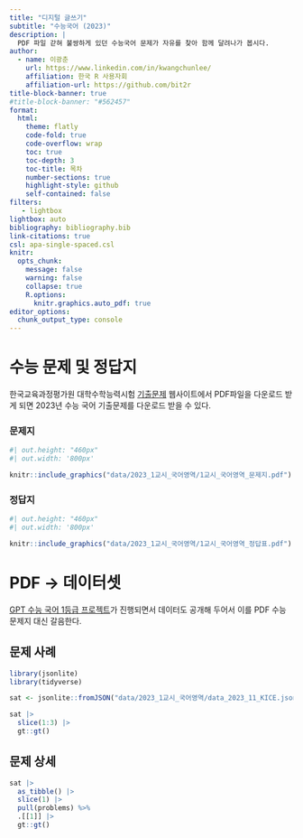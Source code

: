 ```yaml
---
title: "디지털 글쓰기"
subtitle: "수능국어 (2023)"
description: |
  PDF 파일 갇혀 불쌍하게 있던 수능국어 문제가 자유를 찾아 함께 달려나가 봅시다.
author:
  - name: 이광춘
    url: https://www.linkedin.com/in/kwangchunlee/
    affiliation: 한국 R 사용자회
    affiliation-url: https://github.com/bit2r
title-block-banner: true
#title-block-banner: "#562457"
format:
  html:
    theme: flatly
    code-fold: true
    code-overflow: wrap
    toc: true
    toc-depth: 3
    toc-title: 목차
    number-sections: true
    highlight-style: github    
    self-contained: false
filters:
   - lightbox
lightbox: auto
bibliography: bibliography.bib
link-citations: true
csl: apa-single-spaced.csl
knitr:
  opts_chunk: 
    message: false
    warning: false
    collapse: true
    R.options:
      knitr.graphics.auto_pdf: true
editor_options: 
  chunk_output_type: console
---
```


# 수능 문제 및 정답지

한국교육과정평가원 대학수학능력시험 [기출문제](https://www.suneung.re.kr/boardCnts/list.do?boardID=1500234&m=0403&s=suneung) 웹사이트에서 PDF파일을 다운로드 받게 되면 2023년 수능 국어 기출문제를 다운로드 받을 수 있다.

:::{.panel-tabset}

### 문제지

``` r
#| out.height: "460px"
#| out.width: '800px'

knitr::include_graphics("data/2023_1교시_국어영역/1교시_국어영역_문제지.pdf")
```



### 정답지

``` r
#| out.height: "460px"
#| out.width: '800px'

knitr::include_graphics("data/2023_1교시_국어영역/1교시_국어영역_정답표.pdf")
```

:::


# PDF &rarr; 데이터셋

[GPT 수능 국어 1등급 프로젝트](https://github.com/NomaDamas/KICE_slayer_AI_Korean)가 진행되면서 데이터도 공개해 두어서 이를 PDF 수능문제지 대신 갈음한다.

## 문제 사례

```r
library(jsonlite)
library(tidyverse)

sat <- jsonlite::fromJSON("data/2023_1교시_국어영역/data_2023_11_KICE.json", flatten = TRUE)

sat |> 
  slice(1:3) |> 
  gt::gt()
```


## 문제 상세

```r
sat |> 
  as_tibble() |> 
  slice(1) |> 
  pull(problems) %>%
  .[[1]] |> 
  gt::gt()
```




